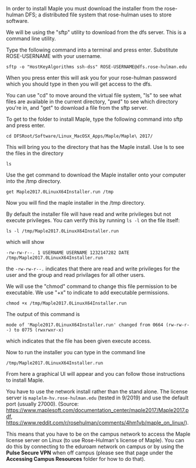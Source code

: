 In order to install Maple you must download the installer from the rose-hulman DFS; a distributed file system that rose-hulman uses to store software.

We will be using the "sftp" utility to download from the dfs server. This is a command line utility. 

Type the following command into a terminal and press enter. Substitute ROSE-USERNAME with your username.

<code>sftp -o "HostKeyAlgorithms ssh-dss" ROSE-USERNAME@dfs.rose-hulman.edu</code>

When you press enter this will ask you for your rose-hulman password which you should type in then you will get access to the dfs.

You can use "cd" to move around the virtual file system, "ls" to see what files are available in the current directory, "pwd" to see which directory you're in, and "get" to download a file from the sftp server.

To get to the folder to install Maple, type the following command into sftp and press enter.

<code> cd DFSRoot/Software/Linux_MacOSX_Apps/Maple/Maple\ 2017/ </code>

This will bring you to the directory that has the Maple install.
Use ls to see the files in the directory

<code> ls </code>

Use the get command to download the Maple installer onto your computer into the /tmp directory.

<code> get Maple2017.0LinuxX64Installer.run /tmp </code>

Now you will find the maple installer in the /tmp directory.

By default the installer file will have read and write privileges but not execute privileges. You can verify this by running <code>ls -l</code> on the file itself:

<code> ls -l /tmp/Maple2017.0LinuxX64Installer.run </code>

which will show

<code> -rw-rw-r--. 1 USERNAME USERNAME 1232147282 DATE /tmp/Maple2017.0LinuxX64Installer.run </code>

the <code>-rw-rw-r--.</code> indicates that there are read and write privileges for the user and the group and read privilages for all other users.

We will use the "chmod" command to change this file permission to be executable. We use "+x" to indicate to add executable permissions. 

<code> chmod +x /tmp/Maple2017.0LinuxX64Installer.run </code>

The output of this command is 

<code> mode of 'Maple2017.0LinuxX64Installer.run' changed from 0664 (rw-rw-r--) to 0775 (rwxrwxr-x) </code>

which indicates that the file has been given execute access.

Now to run the installer you can type in the command line

<code> /tmp/Maple2017.0LinuxX64Installer.run </code>

From here a graphical UI will appear and you can follow those instructions to install Maple.

You have to use the network install rather than the stand alone. The license server is <code>maplelm-hv.rose-hulman.edu</code> (tested in 9/2019) and use the default port (usually 27000). (Source: https://www.maplesoft.com/documentation_center/maple2017/Maple2017.pdf, https://www.reddit.com/r/rosehulman/comments/4hm1vb/maple_on_linux/).

This means that you have to be on the campus network to access the Maple license server on Linux (to use Rose-Hulman's license of Maple). You can do this by connecting to the eduroam network on campus or by using the '''Pulse Secure VPN''' when off campus (please see that page under the '''Accessing Campus Resources''' folder for how to do that).
 
